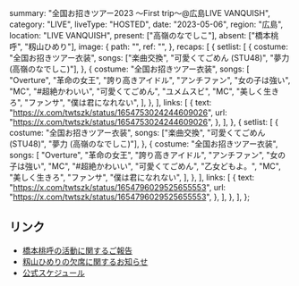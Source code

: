   summary: "全国お招きツアー2023 〜First trip〜@広島LIVE VANQUISH",
  category: "LIVE",
  liveType: "HOSTED",
  date: "2023-05-06",
  region: "広島",
  location: "LIVE VANQUISH",
  present: ["高嶺のなでしこ"],
  absent: ["橋本桃呼", "籾山ひめり"],
  image: {
    path: "",
    ref: "",
  },
  recaps: [
    {
      setlist: [
        {
          costume: "全国お招きツアー衣装",
          songs: ["楽曲交換", "可愛くてごめん (STU48)", "夢力 (高嶺のなでしこ)"],
        },
        {
          costume: "全国お招きツアー衣装",
          songs: [
            "Overture",
            "革命の女王",
            "誇り高きアイドル",
            "アンチファン",
            "女の子は強い",
            "MC",
            "#超絶かわいい",
            "可愛くてごめん",
            "ユメムスビ",
            "MC",
            "美しく生きろ",
            "ファンサ",
            "僕は君になれない",
          ],
        },
      ],
      links: [
        {
          text: "https://x.com/twtszk/status/1654753024244609026",
          url: "https://x.com/twtszk/status/1654753024244609026",
        },
      ],
    },
    {
      setlist: [
        {
          costume: "全国お招きツアー衣装",
          songs: ["楽曲交換", "可愛くてごめん (STU48)", "夢力 (高嶺のなでしこ)"],
        },
        {
          costume: "全国お招きツアー衣装",
          songs: [
            "Overture",
            "革命の女王",
            "誇り高きアイドル",
            "アンチファン",
            "女の子は強い",
            "MC",
            "#超絶かわいい",
            "可愛くてごめん",
            "乙女どもよ。",
            "MC",
            "美しく生きろ",
            "ファンサ",
            "僕は君になれない",
          ],
        },
      ],
      links: [
        {
          text: "https://x.com/twtszk/status/1654796029525655553",
          url: "https://x.com/twtszk/status/1654796029525655553",
        },
      ],
    },
  ],
};

## リンク

- [橋本桃呼の活動に関するご報告](https://takanenonadeshiko.jp/?p=966)
- [籾山ひめりの欠席に関するお知らせ](https://takanenonadeshiko.jp/?p=986)
- [公式スケジュール](https://takanenonadeshiko.jp/?p=756)
